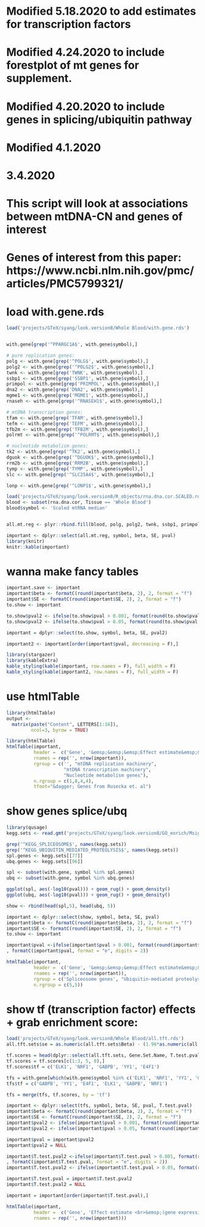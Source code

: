 # Modified 5.18.2020 to add estimates for transcription factors
# Modified 4.24.2020 to include forestplot of mt genes for supplement.
# Modified 4.20.2020 to include genes in splicing/ubiquitin pathway
# Modified 4.1.2020
# 3.4.2020

# This script will look at associations between mtDNA-CN and genes of interest
# Genes of interest from this paper: https://www.ncbi.nlm.nih.gov/pmc/articles/PMC5799321/

# load with.gene.rds
```r
load('projects/GTeX/syang/look.version8/Whole Blood/with.gene.rds')


with.gene[grep('^PPARGC1A$', with.gene$symbol),]

# pure replication genes:
polg <- with.gene[grep('^POLG$', with.gene$symbol),]
polg2 <- with.gene[grep('^POLG2$', with.gene$symbol),]
twnk <- with.gene[grep('TWNK', with.gene$symbol),]
ssbp1 <- with.gene[grep('SSBP1', with.gene$symbol),]
primpol <- with.gene[grep('PRIMPOL', with.gene$symbol),]
dna2 <- with.gene[grep('DNA2', with.gene$symbol),]
mgme1 <- with.gene[grep('MGME1', with.gene$symbol),]
rnaseh <- with.gene[grep('^RNASEH1$', with.gene$symbol),]

# mtDNA transcription genes:
tfam <- with.gene[grep('TFAM', with.gene$symbol),]
tefm <- with.gene[grep('TEFM', with.gene$symbol),]
tfb2m <- with.gene[grep('TFB2M', with.gene$symbol),]
polrmt <- with.gene[grep('^POLRMT$', with.gene$symbol),]

# nucleotide metabolism genes:
tk2 <- with.gene[grep('^TK2', with.gene$symbol),]
dguok <- with.gene[grep('^DGUOK$', with.gene$symbol),]
rrm2b <- with.gene[grep('RRM2B', with.gene$symbol),]
tymp <- with.gene[grep('TYMP', with.gene$symbol),]
slc <- with.gene[grep('^SLC25A4$', with.gene$symbol),]

lonp <- with.gene[grep('^LONP1$', with.gene$symbol),]

load('projects/GTeX/syang/look.version8/R_objects/rna.dna.cor.SCALED.rds')
blood <- subset(rna.dna.cor, Tissue == 'Whole Blood')
blood$symbol <- 'Scaled mtRNA median'


all.mt.reg <- plyr::rbind.fill(blood, polg, polg2, twnk, ssbp1, primpol, dna2, mgme1, rnaseh, tfam, tefm, tfb2m, polrmt, tk2, dguok, rrm2b, tymp, slc)

important <- dplyr::select(all.mt.reg, symbol, beta, SE, pval)
library(knitr)
knitr::kable(important)
```

# wanna make fancy tables
```r
important.save <- important
important$beta <- formatC(round(important$beta, 2), 2, format = "f")
important$SE <- formatC(round(important$SE, 2), 2, format = "f")
to.show <- important

to.show$pval2 <- ifelse(to.show$pval > 0.001, format(round(to.show$pval, 3), nsmall = 3), formatC(to.show$pval, format = "e", digits = 2))
to.show$pval2 <- ifelse(to.show$pval > 0.05, format(round(to.show$pval, 2), nsmall = 2), to.show$pval2)

important = dplyr::select(to.show, symbol, beta, SE, pval2)

important2 <- important[order(important$pval, decreasing = F),]

library(stargazer)
library(kableExtra)
kable_styling(kable(important, row.names = F), full_width = F)
kable_styling(kable(important2, row.names = F), full_width = F)
```

# use htmlTable
```r
library(htmlTable)
output <- 
  matrix(paste("Content", LETTERS[1:16]), 
         ncol=3, byrow = TRUE)

library(htmlTable)
htmlTable(important,
          header =  c('Gene', '&emsp;&emsp;&emsp;Effect estimate&emsp;&emsp;&emsp;', 'Standard error', '&emsp;P-value&emsp;'),
          rnames = rep('', nrow(important)),
          rgroup = c('', "mtDNA replication machinery",
                     "mtDNA transcription machinery",
                     "Nucleotide metabolism genes"),
          n.rgroup = c(1,8,4,4),
          tfoot="&dagger; Genes from Rusecka et. al")

```

# show genes splice/ubq
```r
library(qusage)
kegg.sets <- read.gmt('projects/GTeX/syang/look.version8/GO_enrich/MsigDB/c2.cp.kegg.v7.0.symbols.gmt')

grep('^KEGG_SPLICEOSOME$', names(kegg.sets))
grep('^KEGG_UBIQUITIN_MEDIATED_PROTEOLYSIS$', names(kegg.sets))
spl.genes <- kegg.sets[[77]]
ubq.genes <- kegg.sets[[96]]

spl <- subset(with.gene, symbol %in% spl.genes)
ubq <- subset(with.gene, symbol %in% ubq.genes)

ggplot(spl, aes(-log10(pval))) + geom_rug() + geom_density()
ggplot(ubq, aes(-log10(pval))) + geom_rug() + geom_density()

show <- rbind(head(spl,5), head(ubq, 5))

important <- dplyr::select(show, symbol, beta, SE, pval)
important$beta <- formatC(round(important$beta, 2), 2, format = "f")
important$SE <- formatC(round(important$SE, 2), 2, format = "f")
to.show <- important

important$pval <-ifelse(important$pval > 0.001, format(round(important$pval, 3), nsmall = 3)
, formatC(important$pval, format = "e", digits = 2))

htmlTable(important,
          header =  c('Gene', '&emsp;&emsp;&emsp;Effect estimate&emsp;&emsp;&emsp;', 'Standard error', '&emsp;P-value&emsp;'),
          rnames = rep('', nrow(important)),
          rgroup = c('Spliceosome genes', "Ubiquitin-mediated proteolysis genes"),
          n.rgroup = c(5,5))
```

# show tf (transcription factor) effects + grab enrichment score:
```r
load('projects/GTeX/syang/look.version8/Whole Blood/all.tft.rds')
all.tft.sets$se = as.numeric(all.tft.sets$Beta) - (1.96*as.numeric(all.tft.sets$Confint.Upper))

tf.scores = head(dplyr::select(all.tft.sets, Gene.Set.Name, T.test.pval, Beta, se), 15)
tf.scores = tf.scores[c(1:3, 5, 8),]
tf.scores$tf = c('ELK1', 'NRF1', 'GABPB', 'YY1', 'E4F1')

tfs = with.gene[which(with.gene$symbol %in% c('ELK1', 'NRF1', 'YY1', 'GABPB1', 'GABPB2', 'E4F1')),]
tfs$tf = c('GABPB', 'YY1', 'E4F1', 'ELK1', 'GABPB', 'NRF1')

tfs = merge(tfs, tf.scores, by = 'tf')

important <- dplyr::select(tfs, symbol, beta, SE, pval, T.test.pval)
important$beta <- formatC(round(important$beta, 2), 2, format = "f")
important$SE <- formatC(round(important$SE, 2), 2, format = "f")
important$pval2 <- ifelse(important$pval > 0.001, format(round(important$pval, 3), nsmall = 3), formatC(important$pval, format = "e", digits = 2))
important$pval2 <- ifelse(important$pval > 0.05, format(round(important$pval, 2), nsmall = 2), important$pval2)

important$pval = important$pval2
important$pval2 = NULL

important$T.test.pval2 <-ifelse(important$T.test.pval > 0.001, format(round(important$T.test.pval, 3), nsmall = 3)
, formatC(important$T.test.pval, format = "e", digits = 2))
important$T.test.pval2 <- ifelse(important$T.test.pval > 0.05, format(round(important$T.test.pval, 2), nsmall = 2), important$T.test.pval2)

important$T.test.pval = important$T.test.pval2
important$T.test.pval2 = NULL

important = important[order(important$T.test.pval),]

htmlTable(important,
          header =  c('Gene', 'Effect estimate <br>&emsp;(gene expression)&emsp;', 'Standard error <br>&emsp;(gene expression)&emsp;',  'P-value <br>&emsp;(gene expression)&emsp;', "P-value <br>&emsp;(enriched target sequences)&emsp;"),
          rnames = rep('', nrow(important)))
```



